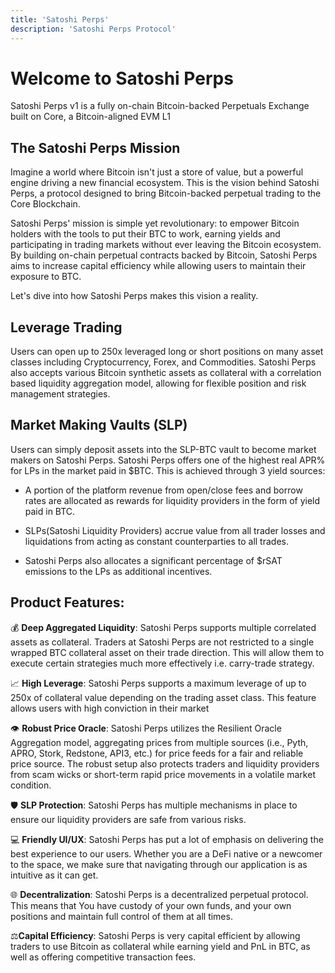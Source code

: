 ```yaml
---
title: 'Satoshi Perps'
description: 'Satoshi Perps Protocol'
---
```


# Welcome to Satoshi Perps

Satoshi Perps v1 is a fully on-chain Bitcoin-backed Perpetuals Exchange built on Core, a Bitcoin-aligned EVM L1

## The Satoshi Perps Mission

Imagine a world where Bitcoin isn't just a store of value, but a powerful engine driving a new financial ecosystem. This is the vision behind Satoshi Perps, a protocol designed to bring Bitcoin-backed perpetual trading to the Core Blockchain.

Satoshi Perps' mission is simple yet revolutionary: to empower Bitcoin holders with the tools to put their BTC to work, earning yields and participating in trading markets without ever leaving the Bitcoin ecosystem. By building on-chain perpetual contracts backed by Bitcoin, Satoshi Perps aims to increase capital efficiency while allowing users to maintain their exposure to BTC.

Let's dive into how Satoshi Perps makes this vision a reality.

## Leverage Trading 

Users can open up to 250x leveraged long or short positions on many asset classes including Cryptocurrency, Forex, and Commodities. Satoshi Perps also accepts various Bitcoin synthetic assets as collateral with a correlation based liquidity aggregation model, allowing for flexible position and risk management strategies.

## Market Making Vaults (SLP)

Users can simply deposit assets into the SLP-BTC vault to become market makers on Satoshi Perps. Satoshi Perps offers one of the highest real APR% for LPs in the market paid in $BTC. This is achieved through 3 yield sources:

- A portion of the platform revenue from open/close fees and borrow rates are allocated as rewards for liquidity providers in the form of yield paid in BTC.

- SLPs(Satoshi Liquidity Providers) accrue value from all trader losses and liquidations from acting as constant counterparties to all trades.

- Satoshi Perps also allocates a significant percentage of $rSAT emissions to the LPs as additional incentives.

## Product Features:

💰 **Deep Aggregated Liquidity**: Satoshi Perps supports multiple correlated assets as collateral. Traders at Satoshi Perps are not restricted to a single wrapped BTC collateral asset on their trade direction. This will allow them to execute certain strategies much more effectively i.e. carry-trade strategy.

📈 **High Leverage**: Satoshi Perps supports a maximum leverage of up to 250x of collateral value depending on the trading asset class. This feature allows users with high conviction in their market 

👁 **Robust Price Oracle**: Satoshi Perps utilizes the Resilient Oracle Aggregation model, aggregating prices from multiple sources (i.e., Pyth, APRO, Stork, Redstone, API3, etc.) for price feeds for a fair and reliable price source. The robust setup also protects traders and liquidity providers from scam wicks or short-term rapid price movements in a volatile market condition.

🛡️ **SLP Protection**: Satoshi Perps has multiple mechanisms in place to ensure our liquidity providers are safe from various risks.

💻 **Friendly UI/UX**: Satoshi Perps has put a lot of emphasis on delivering the best experience to our users. Whether you are a DeFi native or a newcomer to the space, we make sure that navigating through our application is as intuitive as it can get.

🌐 **Decentralization**: Satoshi Perps is a decentralized perpetual protocol. This means that You have custody of your own funds, and your own positions and maintain full control of them at all times. 

⚖️**Capital Efficiency**: Satoshi Perps is very capital efficient by allowing traders to use Bitcoin as collateral while earning yield and PnL in BTC, as well as offering competitive transaction fees.
